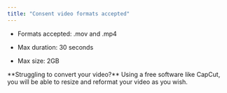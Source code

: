 ```yaml
---
title: "Consent video formats accepted"
---
```


- Formats accepted: .mov and .mp4

- Max duration: 30 seconds

- Max size: 2GB

<Info>
  **Struggling to convert your video?**&#x20; Using a free software like CapCut,
  you will be able to resize and reformat your video as you wish.&#x20;
</Info>

